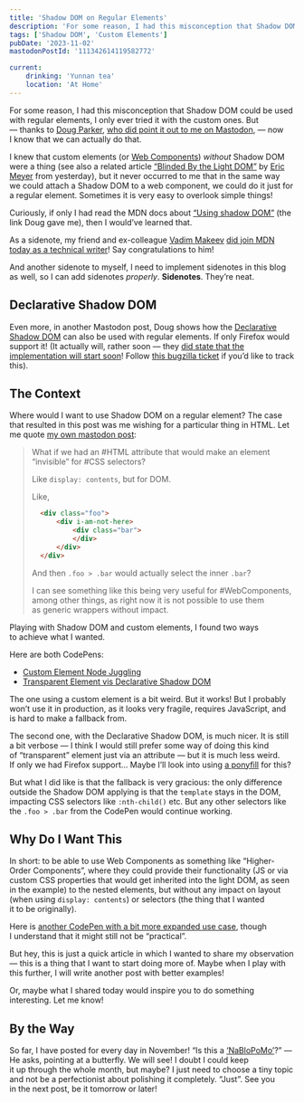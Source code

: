 ```yaml
---
title: 'Shadow DOM on Regular Elements'
description: 'For some reason, I had this misconception that Shadow DOM could be used with regular elements, I only ever tried it with the custom ones.'
tags: ['Shadow DOM', 'Custom Elements']
pubDate: '2023-11-02'
mastodonPostId: '111342614119582772'

current:
	drinking: 'Yunnan tea'
	location: 'At Home'
---
```



For some reason, I had this misconception that Shadow DOM could be used with regular elements, I only ever tried it with the custom ones. But — thanks to [Doug Parker](https://blog.dwac.dev/), [who did point it out to me on Mastodon](https://techhub.social/@develwithoutacause/111337559322080302), — now I know that we can actually do that.

I knew that custom elements (or [Web Components](https://developer.mozilla.org/en-US/docs/Web/API/Web_Components)) _without_ Shadow DOM were a thing (see also a related article [“Blinded By the Light DOM”](https://meyerweb.com/eric/thoughts/2023/11/01/blinded-by-the-light-dom/) by [Eric Meyer](https://meyerweb.com/) from yesterday), but it never occurred to me that in the same way we could attach a Shadow DOM to a web component, we could do it just for a regular element. Sometimes it is very easy to overlook simple things!

Curiously, if only I had read the MDN docs about [“Using shadow DOM”](https://developer.mozilla.org/en-US/docs/Web/API/Web_components/Using_shadow_DOM) (the link Doug gave me), then I would’ve learned that.

<aside>

As a sidenote, my friend and ex-colleague [Vadim Makeev](https://pepelsbey.dev/) [did join MDN today as a technical writer](https://mastodon.social/@pepelsbey/111335222766787213)! Say congratulations to him!

And another sidenote to myself, I need to implement sidenotes in this blog as well, so I can add sidenotes _properly_. **Sidenotes**. They’re neat.

</aside>

## Declarative Shadow DOM

Even more, in another Mastodon post, Doug shows how the [Declarative Shadow DOM](https://developer.chrome.com/articles/declarative-shadow-dom/) can also be used with regular elements. If only Firefox would support it! (It actually will, rather soon — they [did state that the implementation will start soon](https://github.com/mozilla/standards-positions/issues/335#issuecomment-1714182997)! Follow [this bugzilla ticket](https://bugzilla.mozilla.org/show_bug.cgi?id=1712140) if you’d like to track this).

## The Context

Where would I want to use Shadow DOM on a regular element? The case that resulted in this post was me wishing for a particular thing in HTML. Let me quote [my own mastodon post](https://front-end.social/@kizu/111336793193155739):

> What if we had an #HTML attribute that would make an element “invisible” for #CSS selectors?
>
> Like `display: contents`, but for DOM.
>
> Like,
>
> ```html
> 	<div class="foo">
> 		<div i-am-not-here>
> 			<div class="bar">
> 			</div>
> 		</div>
> 	</div>
> ```
>
> And then `.foo > .bar` would actually select the inner `.bar`?
>
> I can see something like this being very useful for #WebComponents, among other things, as right now it is not possible to use them as generic wrappers without impact.

Playing with Shadow DOM and custom elements, I found two ways to achieve what I wanted.

Here are both CodePens:

- [Custom Element Node Juggling](https://codepen.io/kizu/pen/XWOjdWa)
- [Transparent Element vis Declarative Shadow DOM](https://codepen.io/kizu/pen/abXmNOq)

The one using a custom element is a bit weird. But it works! But I probably won’t use it in production, as it looks very fragile, requires JavaScript, and is hard to make a fallback from.

The second one, with the Declarative Shadow DOM, is much nicer. It is still a bit verbose — I think I would still prefer some way of doing this kind of “transparent” element just via an attribute — but it is much less weird. If only we had Firefox support… Maybe I’ll look into using [a ponyfill](https://www.npmjs.com/package/@webcomponents/template-shadowroot) for this?

But what I did like is that the fallback is very gracious: the only difference outside the Shadow DOM applying is that the `template` stays in the DOM, impacting CSS selectors like `:nth-child()` etc. But any other selectors like the `.foo > .bar` from the CodePen would continue working.

## Why Do I Want This

In short: to be able to use Web Components as something like “Higher-Order Components”, where they could provide their functionality (JS or via custom CSS properties that would get inherited into the light DOM, as seen in the example) to the nested elements, but without any impact on layout (when using `display: contents`) or selectors (the thing that I wanted it to be originally).

Here is [another CodePen with a bit more expanded use case](https://codepen.io/kizu/pen/LYqRRMQ?editors=1100), though I understand that it might still not be “practical”.

But hey, this is just a quick article in which I wanted to share my observation — this is a thing that I want to start doing more of. Maybe when I play with this further, I will write another post with better examples!

Or, maybe what I shared today would inspire you to do something interesting. Let me know!

## By the Way

So far, I have posted for every day in November! “Is this a [‘NaBloPoMo’](https://indieweb.org/National_Blog_Posting_Month)?” — He asks, pointing at a butterfly. We will see! I doubt I could keep it up through the whole month, but maybe? I just need to choose a tiny topic and not be a perfectionist about polishing it completely. “Just”. See you in the next post, be it tomorrow or later!
